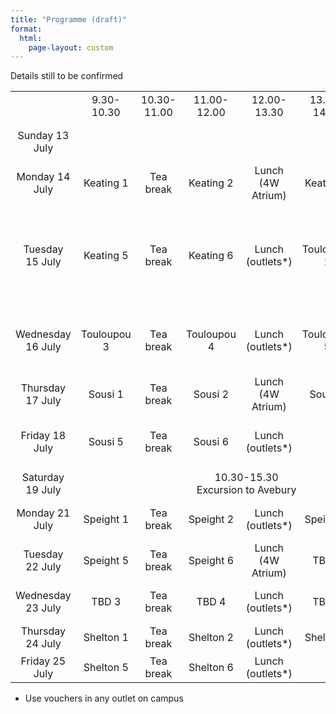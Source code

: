 ```yaml
---
title: "Programme (draft)"
format: 
  html:
    page-layout: custom
---
```



Details still to be confirmed

```{=html}

<style type="text/css">
tr
{
  height: 3em;
}

td
{
  text-align: center;
}
</style>

<table leftmargin=10 cellspacing=5 cellpadding=5>
<tr>
<td></td>
<td>9.30-10.30</td>
<td>10.30-11.00</td>
<td>11.00-12.00</td>
<td>12.00-13.30</td>
<td>13.30-14.30</td>
<td>14.30-15.30</td>
<td>15.30-16.00</td>
<td>16.15-17.15</td>
<td>18.00-19.00</td></tr>

<tr><td>Sunday 13 July</td>
<td></td> <td></td> <td></td> <td></td> <td></td> <td></td> <td></td>
<td>Tea (4W Atrium)</td><td>Dinner (Lime tree)</td></tr>

<tr><td>Monday 14 July</td>
<td>Keating 1</td><td>Tea break</td><td>Keating 2</td>
<td>Lunch (4W Atrium)</td>
<td>Keating 3</td><td>Tea break</td><td>Keating 4</td>
<td>Lawson</td><td>Dinner (Lime tree)</td></tr>

<tr><td>Tuesday 15 July</td>
<td>Keating 5</td><td>Tea break</td><td>Keating 6</td>
<td>Lunch (outlets*)</td>
<td>Touloupou 1</td><td>Tea break</td><td>Touloupou 2</td>
<td>Green</td><td>Dinner (Lime tree)</td>
<td>18.30-21.30<br>Outdoor games (Medical<br>centre sports field)</td></tr>

<tr><td>Wednesday 16 July</td>
<td>Touloupou 3</td><td>Tea break</td><td>Touloupou 4</td>
<td>Lunch (outlets*)</td>
<td>Touloupou 5</td><td>Tea break</td><td>Touloupou 6</td>
<td>TBD</td><td>Pizza and board games<br>(Claverton rooms)</td>
</tr>

<tr><td>Thursday 17 July</td>
<td>Sousi 1</td><td>Tea break</td><td>Sousi 2</td>
<td>Lunch (4W Atrium)</td>
<td>Sousi 3</td><td>Tea break</td><td>Sousi 4</td>
<td>Tripaldi</td><td>Dinner (Lime tree)</td>
</tr>

<tr><td>Friday 18 July</td>
<td>Sousi 5</td><td>Tea break</td><td>Sousi 6</td>
<td>Lunch (outlets*)</td>
<td colspan="3">14.15-16.15<br>Walking tour of Bath</td>
<td>16.45-18.00<br>Roman Baths</td></tr>


<tr><td>Saturday 19 July</td>
<td></td>
<td colspan="4">10.30-15.30<br>Excursion to Avebury</td></tr>
</tr>

<tr><td>Monday 21 July</td>
<td>Speight 1</td><td>Tea break</td><td>Speight 2</td>
<td>Lunch (outlets*)</td>
<td>Speight 3</td><td>Tea break</td><td>Speight 4</td>
<td>Lawson</td><td>Dinner (Lime tree)</td></tr>

<tr><td>Tuesday 22 July</td>
<td>Speight 5</td><td>Tea break</td><td>Speight 6</td>
<td>Lunch (4W Atrium)</td>
<td>TBD 1</td><td>Tea break</td><td>TBD 2</td>
<td>Green</td><td>Dinner (Lime tree)</td>
</tr>

<tr><td>Wednesday 23 July</td>
<td>TBD 3</td><td>Tea break</td><td>TBD 4</td>
<td>Lunch (outlets*)</td>
<td>TBD 5</td><td>Tea break</td><td>TBD 6</td>
<td>PhD student talks</td><td>Dinner (Lime tree)</td>
</tr>

<tr><td>Thursday 24 July</td>
<td>Shelton 1</td><td>Tea break</td><td>Shelton 2</td>
<td>Lunch (outlets*)</td>
<td>Shelton 3</td><td>Tea break</td><td>Shelton 4</td>
<td>Tripaldi</td><td>Dinner (TBD)</td>
</tr>

<tr><td>Friday 25 July</td>
<td>Shelton 5</td><td>Tea break</td><td>Shelton 6</td>
<td>Lunch (outlets*)</td></tr>

</table>

```

* Use vouchers in any outlet on campus
